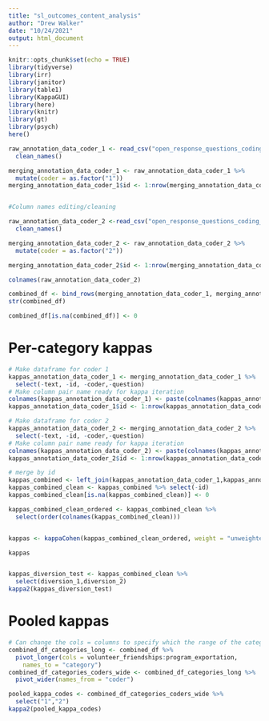 ```yaml
---
title: "sl_outcomes_content_analysis"
author: "Drew Walker"
date: "10/24/2021"
output: html_document
---
```


```r
knitr::opts_chunk$set(echo = TRUE)
library(tidyverse)
library(irr)
library(janitor)
library(table1)
library(KappaGUI)
library(here)
library(knitr)
library(gt)
library(psych)
here()
```


```r
raw_annotation_data_coder_1 <- read_csv("open_response_questions_coding_sheet_dw.csv") %>% 
  clean_names()

merging_annotation_data_coder_1 <- raw_annotation_data_coder_1 %>% 
  mutate(coder = as.factor("1"))
merging_annotation_data_coder_1$id <- 1:nrow(merging_annotation_data_coder_1)


#Column names editing/cleaning 

raw_annotation_data_coder_2 <-read_csv("open_response_questions_coding_sheet_fp.csv") %>% 
  clean_names() 

merging_annotation_data_coder_2 <- raw_annotation_data_coder_2 %>% 
  mutate(coder = as.factor("2"))

merging_annotation_data_coder_2$id <- 1:nrow(merging_annotation_data_coder_2)

colnames(raw_annotation_data_coder_2)

combined_df <- bind_rows(merging_annotation_data_coder_1, merging_annotation_data_coder_2)
str(combined_df)

combined_df[is.na(combined_df)] <- 0


```


# Per-category kappas
```r
# Make dataframe for coder 1
kappas_annotation_data_coder_1 <- merging_annotation_data_coder_1 %>% 
  select(-text, -id, -coder,-question)
# Make column pair name ready for kappa iteration
colnames(kappas_annotation_data_coder_1) <- paste(colnames(kappas_annotation_data_coder_1),"1",sep="_")
kappas_annotation_data_coder_1$id <- 1:nrow(kappas_annotation_data_coder_1)

# Make dataframe for coder 2
kappas_annotation_data_coder_2 <- merging_annotation_data_coder_2 %>% 
  select(-text, -id, -coder,-question)
# Make column pair name ready for kappa iteration
colnames(kappas_annotation_data_coder_2) <- paste(colnames(kappas_annotation_data_coder_2),"2",sep="_")
kappas_annotation_data_coder_2$id <- 1:nrow(kappas_annotation_data_coder_2)

# merge by id
kappas_combined <- left_join(kappas_annotation_data_coder_1,kappas_annotation_data_coder_2, by = "id")
kappas_combined_clean <- kappas_combined %>% select(-id)
kappas_combined_clean[is.na(kappas_combined_clean)] <- 0

kappas_combined_clean_ordered <- kappas_combined_clean %>% 
  select(order(colnames(kappas_combined_clean)))


kappas <- kappaCohen(kappas_combined_clean_ordered, weight = "unweighted")

kappas


kappas_diversion_test <- kappas_combined_clean %>% 
  select(diversion_1,diversion_2)
kappa2(kappas_diversion_test)
```

# Pooled kappas 

```r
# Can change the cols = columns to specify which the range of the categories
combined_df_categories_long <- combined_df %>% 
  pivot_longer(cols = volunteer_friendships:program_exportation,
    names_to = "category")
combined_df_categories_coders_wide <- combined_df_categories_long %>% 
  pivot_wider(names_from = "coder") 

pooled_kappa_codes <- combined_df_categories_coders_wide %>% 
  select("1","2")
kappa2(pooled_kappa_codes)



```


